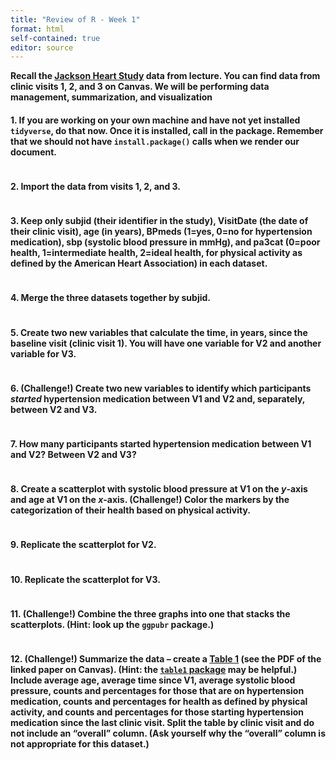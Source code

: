 ```yaml
---
title: "Review of R - Week 1"
format: html
self-contained: true
editor: source
---
```


**Recall the [Jackson Heart Study](https://www.jacksonheartstudy.org/) data from lecture. You can find data from clinic visits 1, 2, and 3 on Canvas. We will be performing data management, summarization, and visualization**

#### 1. If you are working on your own machine and have not yet installed `tidyverse`, do that now. Once it is installed, call in the package. Remember that we should not have `install.package()` calls when we render our document. 

```r

```

#### 2. Import the data from visits 1, 2, and 3.

```r

```

#### 3. Keep only subjid (their identifier in the study), VisitDate (the date of their clinic visit), age (in years), BPmeds (1=yes, 0=no for hypertension medication), sbp (systolic blood pressure in mmHg), and pa3cat (0=poor health, 1=intermediate health, 2=ideal health, for physical activity as defined by the American Heart Association) in each dataset.

```r

```

#### 4. Merge the three datasets together by subjid.

```r

```

#### 5. Create two new variables that calculate the time, in years, since the baseline visit (clinic visit 1). You will have one variable for V2 and another variable for V3.

```r

```

#### 6. (Challenge!) Create two new variables to identify which participants *started* hypertension medication between V1 and V2 and, separately, between V2 and V3.

```r

```

#### 7. How many participants started hypertension medication between V1 and V2? Between V2 and V3?

```r

```

#### 8. Create a scatterplot with systolic blood pressure at V1 on the *y*-axis and age at V1 on the *x*-axis. (Challenge!) Color the markers by the categorization of their health based on physical activity.

```r

```

#### 9. Replicate the scatterplot for V2.

```r

```

#### 10. Replicate the scatterplot for V3.

```r

```

#### 11. (Challenge!) Combine the three graphs into one that stacks the scatterplots. (Hint: look up the `ggpubr` package.)

```r

```

#### 12. (Challenge!) Summarize the data -- create a [Table 1](https://www.sciencedirect.com/science/article/pii/S0895435618309867) (see the PDF of the linked paper on Canvas). (Hint: the [`table1` package](https://www.rdocumentation.org/packages/table1/versions/1.4.2) may be helpful.) Include average age, average time since V1, average systolic blood pressure, counts and percentages for those that are on hypertension medication, counts and percentages for health as defined by physical activity, and counts and percentages for those starting hypertension medication since the last clinic visit. Split the table by clinic visit and do not include an "overall" column. (Ask yourself why the "overall" column is not appropriate for this dataset.) 

```r

```












